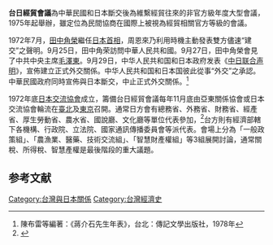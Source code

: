 '''台日經貿會議'''為中華民國和日本斷交後為維繫經貿往來的非官方級年度大型會議，1975年起舉辦，雖定位為民間協商在國際上被視為經貿相關官方等級的會議。

1972年7月，[[田中角榮|田中角榮]]繼任[[日本首相|日本首相]]，周恩來乃利用時機主動發表雙方儘速“建交”之聲明。9月25日，田中角荣訪問中華人民共和國。9月27日，田中角榮會見了中共中央主席[[毛澤東|毛澤東]]。9月29日，中华人民共和国和日本政府发表《[[中日联合声明|中日联合声明]]》，宣佈建立正式外交關係。中华人民共和国和日本国彼此從事“外交”之承認。中華民國政府同時宣佈與日本斷交，中止正式外交關係。<ref>陳布雷等編著：《蔣介石先生年表》，台北：傳記文學出版社，1978年</ref>

1972年底[[日本交流協會|日本交流協會]]成立，籌備台日經貿會議每年11月底由亞東關係協會或日本交流協會輪流在[[臺北|臺北]]及[[東京|東京]]召開。通常日方會有總務省、外務省、財務省、經產省、厚生勞動省、農水省、國說廳、文化廳等單位代表參加，<ref>{{Cite web |url=http://report.nat.gov.tw/ReportFront/report_detail.jspx?sysId=C10300573 |title=台日經貿會議考察報告 |access-date=2015-02-21 |archive-url=https://web.archive.org/web/20150221072122/http://report.nat.gov.tw/ReportFront/report_detail.jspx?sysId=C10300573 |archive-date=2015-02-21 |dead-url=yes }}</ref>台方則有經濟部轄下各機構、行政院、立法院、國家通訊傳播委員會等派代表。會場上分為「一般政策組」、「農漁業、醫藥、技術交流組」、「智慧財產權組」等3組展開討論，通常關稅、所得稅、智慧產權是最後階段的重大議題。

==参考文献==
{{reflist}}

[[Category:台灣與日本關係|Category:台灣與日本關係]]
[[Category:台灣經濟史|Category:台灣經濟史]]